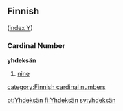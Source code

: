 ==Finnish==
([[Wiktionary:Finnish_index_y|index Y]])

===Cardinal Number===
'''yhdeksän'''
#[[nine]]

[[category:Finnish cardinal numbers]]

[[pt:Yhdeksän]]
[[fi:Yhdeksän]]
[[sv:yhdeksän]]